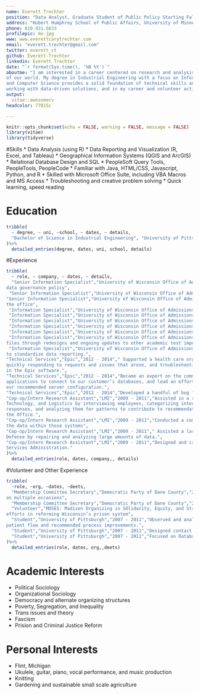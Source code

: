 ```yaml
---
name: Everett Trechter
position: "Data Analyst, Graduate Student of Public Policy Starting Fall 2019"
address: "Hubert Humphrey School of Public Affairs, University of Minnesota"
phone: 810.931.6633
profilepic: me.jpg
www: www.everettcarytrechter.com
email: "everett.trechter@gmail.com"
twitter: everett_ct
github: Everett-Trechter
linkedin: Everett Trechter
date: "`r format(Sys.time(), '%B %Y')`"
aboutme: "I am interested in a career centered on research and analysis in the realm of policy, political sociology and/or organizational sociology. I am further interested in the specific realms of prison/criminal justice system reform, racial equity, and political change. I am currently looking to gain a more in depth understanding of research methods nd domain knowledge in order to comprehend and help correct the structural inequalities
of our world. My degree in Industrial Engineering with a focus on Information Systems
and Computer Science provides a solid foundation of technical skills and experiences
working with data-driven solutions, and in my career and volunteer activities I have built on those skills and have used them to help government agencies, hospital organizations, advocacy organizations, the Democratic Party, and the University of Wisconsin."
output: 
  vitae::awesomecv
headcolor: 77815c

---
```


```r
knitr::opts_chunk$set(echo = FALSE, warning = FALSE, message = FALSE)
library(vitae)
library(tidyverse)
```

#Skills
 * Data Analysis (using R)
 * Data Reporting and Visualization (R, Excel, and Tableau)
 * Geographical Information Systems (QGIS and ArcGIS)
 * Relational Database Design and SQL
 * PeopleSoft Query Tools, PeopleTools, PeopleCode
 * Familiar with Java, HTML/CSS, Javascript, Python, and R
 * Skilled with Microsoft Office Suite, including VBA Macros and MS Access
 * Troubleshooting and creative problem solving
 * Quick learning, speed reading

# Education
```r
tribble(
  ~ degree, ~ uni, ~school, ~ dates, ~ details,
  "Bachelor of Science in Industrial Engineering", "University of Pittsburgh","Swanson School of Engineering","2007 - 2011","Magna Cum Laude"
)%>%
  detailed_entries(degree, dates, uni, school, details)
```

#Experience
```r
tribble(
  ~ role, ~ company, ~ dates, ~ details,
  "Senior Information Specialist","University of Wisconsin Office of Admissions and Recruitment","2017 - Present","Represented OAR on various campus committees to help coordinate campus wide
data governance policy",
 "Senior Information Specialist","University of Wisconsin Office of Admissions and Recruitment","2017 - Present","Found various data sources and angles of analysis to direct marketing strategies",
"Senior Information Specialist","University of Wisconsin Office of Admissions and Recruitment","2017 - Present","Continued finding needs and uses for data visualization dashboards throughout
the office",
 "Information Specialist","University of Wisconsin Office of Admissions and Recruitment","2014 - 2017","Supported collection and processing of prospective applicant data.",
 "Information Specialist","University of Wisconsin Office of Admissions and Recruitment","2014 - 2017","Analyzed applicant and recruiting data in reports to support decision making.",
 "Information Specialist","University of Wisconsin Office of Admissions and Recruitment","2014 - 2017","Began use of geographical data and maps for recruitment decision making.",
 "Information Specialist","University of Wisconsin Office of Admissions and Recruitment","2014 - 2017","Developed an inventory tracking database for recruiting supplies.",
 "Information Specialist","University of Wisconsin Office of Admissions and Recruitment","2014 - 2017","Handled many on-going and ad-hoc data requests from campus partners, counselors, and others.",
 "Information Specialist","University of Wisconsin Office of Admissions and Recruitment","2014 - 2017","Implemented technical imports of the SAT, ACT, and other academic test data
files through redesigns and ongoing updates to other academic test imports.",
 "Information Specialist","University of Wisconsin Office of Admissions and Recruitment","2014 - 2017","Represented the Admissions Office in the University-wide Data Integrity Group
to standardize data reporting.",
"Technical Services","Epic","2012 - 2014"," Supported a health care organization through installing, optimizing, and upgrading Epic software. This included planning and overseeing long term projects,
quickly responding to requests and issues that arose, and troubleshooting bugs
in the Epic software.",
"Technical Services","Epic","2012 - 2014","Became an expert on the communication infrastructure needed for Epic’s mobile
applications to connect to our customer’s databases, and lead an effort to change
our recommended server configuration.",
"Technical Services","Epic","2012 - 2014","Developed a handful of bug fixes and enhancements to our ambulatory and handheld software.",
"Cop-op/Intern Research Assistant","LMI","2009 - 2011","Assisted in a review of the Office of the Undersecretary of Defense for Acquisition,
Technology, and Logistics by interviewing employees, categorizing interviewee
responses, and analyzing them for patterns to contribute to recommendations to
the Office.",
"Cop-op/Intern Research Assistant","LMI","2009 - 2011","Conducted a comparison of operating and support costs of military materiel gathered from various sources into multiple data systems, and assessed the validity of
the data within those systems",
"Cop-op/Intern Research Assistant","LMI","2009 - 2011"," Assisted a large scale study on the cost of corrosion to the U.S. Department of
Defense by repairing and analyzing large amounts of data.",
"Cop-op/Intern Research Assistant","LMI","2009 - 2011","Designed and created relational database and accompanying user interface to assess and rewrite Product/Service purchasing codes for the United States General
Services Administration."
)%>%
  detailed_entries(role, dates, company,, details)
```

#Volunteer and Other Experience 
```r
tribble(
  ~role, ~org, ~dates, ~deets,
  "Membership Committee Secretary","Democratic Party of Dane County","2017 - Present","Interviewed and worked with a number of experienced members of the Democratic Party of Wisconsin to create a presentation to introduce the organizational structure of the Democratic Party to other newcomers, which I then presented
on multiple occasions",
  "Membership Committee Secretary","Democratic Party of Dane County","2017 - Present","Facilitated the planning of multiple community events, several with 100+ attendees",
  "Volunteer","MOSES: Madison Organizing in SOlidarity, Equity, and Strength","2016 - 2017","Helped implement CiviCRM and a new installation of WordPress to help their
efforts in reforming Wisconsin’s prison system",
  "Student","University of Pittsburgh","2007 - 2011","Observed and analyzed patient trac and work flows in the Pittsburgh Veterans Affairs Emergency Department as senior project, culminating in a model of
patient flow and recommended process improvements.",
  "Student","University of Pittsburgh","2007 - 2011","Designed contact database for Urban Youth Action, a non-profit in Pittsburgh that tutors and mentors high schoolers.",
  "Student","University of Pittsburgh","2007 - 2011","Focused on Databases and Computer Science."
)%>%
  detailed_entries(role, dates, org,,deets)
```

# Academic Interests
 * Political Sociology
 * Organizational Sociology
 * Democracy and alternate organizing structures
 * Poverty, Segregation, and Inequality
 * Trans issues and theory
 * Fascism
 * Prision and Criminal Justice Reform
 
# Personal Interests
 * Flint, Michigan
 * Ukulele, guitar, piano, vocal performance, and music production
 * Knitting
 * Gardening and sustainable small scale agriculture

